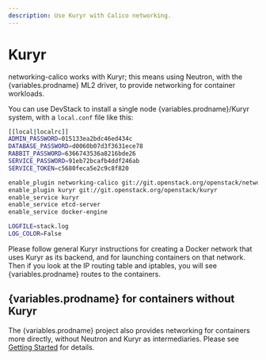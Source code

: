 ```yaml
---
description: Use Kuryr with Calico networking.
---
```



# Kuryr

networking-calico works with Kuryr; this means using Neutron, with the {variables.prodname}
ML2 driver, to provide networking for container workloads.

You can use DevStack to install a single node {variables.prodname}/Kuryr system, with a
`local.conf` file like this:

```bash
[[local|localrc]]
ADMIN_PASSWORD=015133ea2bdc46ed434c
DATABASE_PASSWORD=d0060b07d3f3631ece78
RABBIT_PASSWORD=6366743536a8216bde26
SERVICE_PASSWORD=91eb72bcafb4ddf246ab
SERVICE_TOKEN=c5680feca5e2c9c8f820

enable_plugin networking-calico git://git.openstack.org/openstack/networking-calico
enable_plugin kuryr git://git.openstack.org/openstack/kuryr
enable_service kuryr
enable_service etcd-server
enable_service docker-engine

LOGFILE=stack.log
LOG_COLOR=False
```

Please follow general Kuryr instructions for creating a Docker network that
uses Kuryr as its backend, and for launching containers on that network. Then
if you look at the IP routing table and iptables, you will see {variables.prodname} routes to
the containers.

## {variables.prodname} for containers without Kuryr

The {variables.prodname} project also provides networking for containers more directly,
without Neutron and Kuryr as intermediaries. Please see [Getting
Started](../../getting-started/index.mdx) for details.
